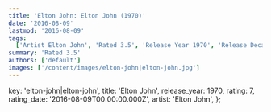```yaml
---
title: 'Elton John: Elton John (1970)'
date: '2016-08-09'
lastmod: '2016-08-09'
tags:
  ['Artist Elton John', 'Rated 3.5', 'Release Year 1970', 'Release Decade 1970']
summary: 'Rated 3.5'
authors: ['default']
images: ['/content/images/elton-john|elton-john.jpg']
---
```


  key: 'elton-john|elton-john',
  title: 'Elton John',
  release_year: 1970,
  rating: 7,
  rating_date: '2016-08-09T00:00:00.000Z',
  artist: 'Elton John',
};

<MusicRating data={data} />
